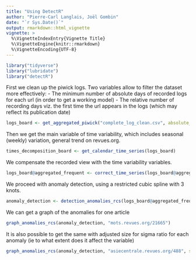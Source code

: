 ```yaml
---
title: "Using DetectR"
author: "Pierre-Carl Langlais, Joël Gombin"
date: "`r Sys.Date()`"
output: rmarkdown::html_vignette
vignette: >
  %\VignetteIndexEntry{Vignette Title}
  %\VignetteEngine{knitr::rmarkdown}
  %\VignetteEncoding{UTF-8}
---
```


```r
library("tidyverse")
library("lubridate")
library("detectR")
```

First we clean up the piwick logs. Two variables allow to filter the dataset more effectively:
- The minimum number of absolute days of recorded logs for each url (in order to get a working model)
- The relative number of recording days viz. the first time the url appears in the logs (which may reflect its publication date)

```r
logs_board <- get_aggregated_piwick("complete_log_clean.csv", absolute_days=20, relative_days=0.9)
```

Then we get the main variable of time variability, which includes seasonal (weekly) variation, general trend on revues.org.

```r

times_decomposition_board <- get_calendar_time_series(logs_board)
```

We compensate the recorded view with the time variability variables.
```r
logs_board@aggregated_frequent <- correct_time_series(logs_board@aggregated_frequent, times_decomposition_board)
```

We proceed with anomaly detection, using a restricted cubic spline with 3 knots.

```r
anomaly_detection <- detection_anomalies_rcs(logs_board@aggregated_frequent)
```

We can get a graph of the anomalies for one article

```r
graph_anomalies_rcs(anomaly_detection, "mots.revues.org/21665")
```

It is also possible to get the same with adjusted size for sigma ratio for each anomaly (ie to what extent does it affect the variable)
```r
graph_anomalies_rcs(anomaly_detection, "asiecentrale.revues.org/488", show_sigma = TRUE)
```
